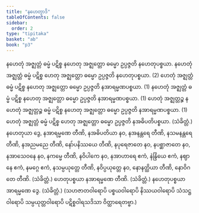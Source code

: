```yaml
---
title: "နဟေတွာဒိ"
tableOfContents: false
sidebar:
  order: 2
type: "tipitaka"
basket: "ab"
book: "p3"
---
```



<DynamicBreadcrumb />

<Division number="511" book="p3" e="ch" v="39" p="314">

<Paragraph number="1142" book="p3">
နဟေတုံ အဇ္ဈတ္တံ ဓမ္မံ ပဋိစ္စ နဟေတု အဇ္ဈတ္တော ဓမ္မော ဥပ္ပဇ္ဇတိ နဟေတုပစ္စယာ. နဟေတုံ အဇ္ဈတ္တံ ဓမ္မံ ပဋိစ္စ ဟေတု အဇ္ဈတ္တော ဓမ္မော ဥပ္ပဇ္ဇတိ နဟေတုပစ္စယာ. (2)
</Paragraph>

<Paragraph number="1143" book="p3">
ဟေတုံ အဇ္ဈတ္တံ ဓမ္မံ ပဋိစ္စ နဟေတု အဇ္ဈတ္တော ဓမ္မော ဥပ္ပဇ္ဇတိ နအာရမ္မဏပစ္စယာ. (1)
</Paragraph>

<Paragraph number="1144" book="p3">
နဟေတုံ အဇ္ဈတ္တံ ဓမ္မံ ပဋိစ္စ နဟေတု အဇ္ဈတ္တော ဓမ္မော ဥပ္ပဇ္ဇတိ နအာရမ္မဏပစ္စယာ. (1)
</Paragraph>

<Paragraph number="1145" book="p3">
ဟေတုံ အဇ္ဈတ္တဉ္စ နဟေတုံ အဇ္ဈတ္တဉ္စ ဓမ္မံ ပဋိစ္စ နဟေတု အဇ္ဈတ္တော ဓမ္မော ဥပ္ပဇ္ဇတိ နအာရမ္မဏပစ္စယာ. (1)
</Paragraph>

<Paragraph number="1146" book="p3">
ဟေတုံ အဇ္ဈတ္တံ ဓမ္မံ ပဋိစ္စ ဟေတု အဇ္ဈတ္တော ဓမ္မော ဥပ္ပဇ္ဇတိ နအဓိပတိပစ္စယာ. (သံခိတ္တံ.)
</Paragraph>

</Division>
<Division number="512" book="p3" e="ch" v="39" p="315">

<Paragraph number="1147" book="p3">
နဟေတုယာ ဒွေ, နအာရမ္မဏေ တီဏိ, နအဓိပတိယာ နဝ, နအနန္တရေ တီဏိ, နသမနန္တရေ တီဏိ, နအညမညေ တီဏိ, နော်ပနိဿယေ တီဏိ, နပုရေဇာတေ နဝ, နပစ္ဆာဇာတေ နဝ, နအာသေဝနေ နဝ, နကမ္မေ တီဏိ, နဝိပါကေ နဝ, နအာဟာရေ ဧကံ, နဲန္ဒြိယေ ဧကံ, နဈာနေ ဧကံ, နမဂ္ဂေ ဧကံ, နသမ္ပယုတ္တေ တီဏိ, နဝိပ္ပယုတ္တေ နဝ, နောနတ္ထိယာ တီဏိ, နောဝိဂတေ တီဏိ. (သံခိတ္တံ.)
</Paragraph>

<Paragraph number="1148" book="p3">
ဟေတုပစ္စယာ နအာရမ္မဏေ တီဏိ. (သံခိတ္တံ.)
</Paragraph>

<Paragraph number="1149" book="p3">
နဟေတုပစ္စယာ အာရမ္မဏေ ဒွေ. (သံခိတ္တံ.)
</Paragraph>

<Paragraph number="1150" book="p3">
(သဟဇာတဝါရောပိ ပစ္စယဝါရောပိ နိဿယဝါရောပိ သံသဋ္ဌဝါရောပိ သမ္ပယုတ္တဝါရောပိ ပဋိစ္စဝါရသဒိသာ ဝိတ္ထာရေတဗ္ဗာ.)
</Paragraph>
</Division>